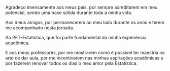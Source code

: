 Agradeço imensamente aos meus pais, por sempre acreditarem em meu potencial, sendo uma base sólida durante toda a minha vida.

Aos meus amigos, por permanecerem ao meu lado durante os anos e terem me acompanhado nesta jornada.

Ao PET-Estatística, que foi parte fundamental da minha experiência acadêmica.

E aos meus professores, por me mostrarem como é possível ter maestria na arte de dar aula, por me incentivarem nas minhas aspirações acadêmicas e por fazerem renovar todos os dias o meu amor pela Estatística.
